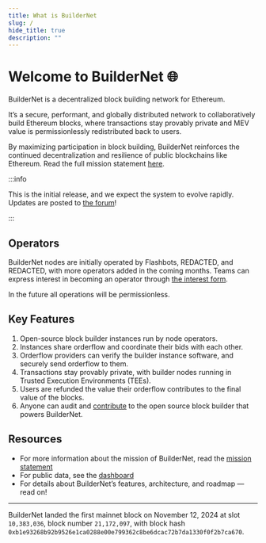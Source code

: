 ```yaml
---
title: What is BuilderNet
slug: /
hide_title: true
description: ""
---
```


# Welcome to BuilderNet 🌐

BuilderNet is a decentralized block building network for Ethereum.

It’s a secure, performant, and globally distributed network to collaboratively build Ethereum blocks, where
transactions stay provably private and MEV value is permissionlessly redistributed back to users.

By maximizing participation in block building, BuilderNet reinforces the continued decentralization and resilience of public blockchains like Ethereum. Read the full mission statement [here](/blog/introducing-buildernet).

:::info

This is the initial release, and we expect the system to evolve rapidly. Updates are posted to [the forum](https://collective.flashbots.net/c/builders/14)!

:::

## Operators

BuilderNet nodes are initially operated by Flashbots, REDACTED, and REDACTED, with more operators added in the coming months. Teams can express interest in becoming an operator through [the interest form](https://www.notion.so/flashbots/1356b4a0d8768094a07be796f7615b30).

In the future all operations will be permissionless.

## Key Features

1. Open-source block builder instances run by node operators.
2. Instances share orderflow and coordinate their bids with each other.
3. Orderflow providers can verify the builder instance software, and securely send orderflow to them.
4. Transactions stay provably private, with builder nodes running in Trusted Execution Environments (TEEs).
5. Users are refunded the value their orderflow contributes to the final value of the blocks.
6. Anyone can audit and [contribute](how-to-participate) to the open source block builder that powers BuilderNet.

## Resources

- For more information about the mission of BuilderNet, read the [mission statement](/blog/introducing-buildernet)
- For public data, see the [dashboard](https://dune.com/flashbots/buildernet)
- For details about BuilderNet’s features, architecture, and roadmap — read on!


<hr class="clean" />

BuilderNet landed the first mainnet block on November 12, 2024 at slot `10,383,036`, block number `21,172,097`, with block hash `0xb1e93268b92b9526e1ca0288e00e799362c8be6dcac72b7da1330f0f2b7ca670`.
